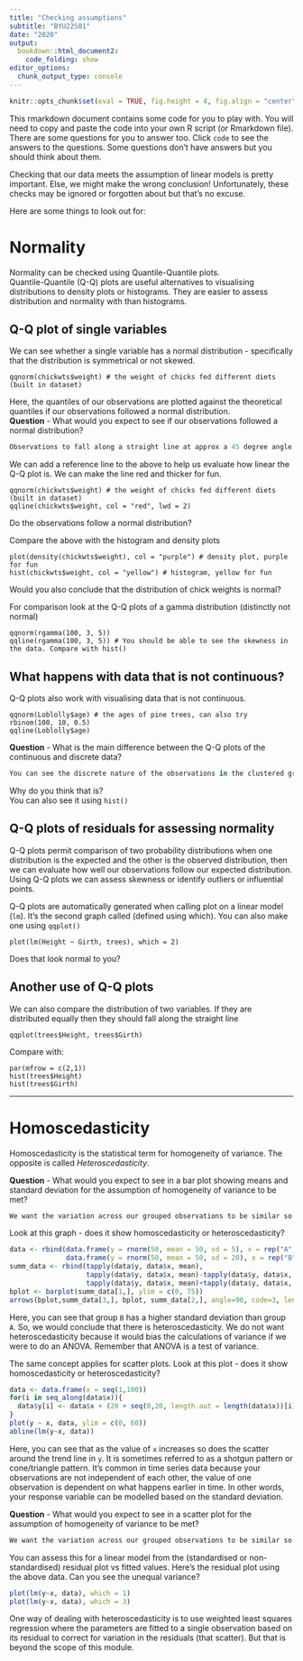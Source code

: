 ```yaml
---
title: "Checking assumptions"
subtitle: "BYU22S01"
date: "2020"
output: 
  bookdown::html_document2:
    code_folding: show
editor_options: 
  chunk_output_type: console
---
```


```r
knitr::opts_chunk$set(eval = TRUE, fig.height = 4, fig.align = "center")
```

This rmarkdown document contains some code for you to play with. You will need to copy and paste the code into your own R script (or Rmarkdown file). There are some questions for you to answer too. Click `code` to see the answers to the questions. Some questions don't have answers but you should think about them.  

Checking that our data meets the assumption of linear models is pretty important. Else, we might make the wrong conclusion! Unfortunately, these checks may be ignored or forgotten about but that's no excuse.  

Here are some things to look out for:

# Normality

Normality can be checked using Quantile-Quantile plots.  
Quantile-Quantile (Q-Q) plots are useful alternatives to visualising distributions to density plots or histograms. They are easier to assess distribution and normality with than histograms.

## Q-Q plot of single variables

We can see whether a single variable has a normal distribution - specifically that the distribution is symmetrical or not skewed.

```
qqnorm(chickwts$weight) # the weight of chicks fed different diets (built in dataset)
```

Here, the quantiles of our observations are plotted against the theoretical quantiles if our observations followed a normal distribution.  
**Question** - What would you expect to see if our observations followed a normal distribution?
```r
Observations to fall along a straight line at approx a 45 degree angle
```

We can add a reference line to the above to help us evaluate how linear the Q-Q plot is. We can make the line red and thicker for fun.
```
qqnorm(chickwts$weight) # the weight of chicks fed different diets (built in dataset)
qqline(chickwts$weight, col = "red", lwd = 2)
```
Do the observations follow a normal distribution?  

Compare the above with the histogram and density plots
```
plot(density(chickwts$weight), col = "purple") # density plot, purple for fun
hist(chickwts$weight, col = "yellow") # histogram, yellow for fun
```
Would you also conclude that the distribution of chick weights is normal?  

For comparison look at the Q-Q plots of a gamma distribution (distinctly not normal)
```
qqnorm(rgamma(100, 3, 5))
qqline(rgamma(100, 3, 5)) # You should be able to see the skewness in the data. Compare with hist()
```

## What happens with data that is not continuous? 

Q-Q plots also work with visualising data that is not continuous.
```
qqnorm(Loblolly$age) # the ages of pine trees, can also try rbinom(100, 10, 0.5)
qqline(Loblolly$age)
```

**Question** - What is the main difference between the Q-Q plots of the continuous and discrete data?
```r
You can see the discrete nature of the observations in the clustered groupings in the QQ plot - the staircase pattern
```
Why do you think that is?  
You can also see it using `hist()`

## Q-Q plots of residuals for assessing normality
Q-Q plots permit comparison of two probability distributions when one distribution is the expected and the other is the observed distribution, then we can evaluate how well our observations follow our expected distribution. Using Q-Q plots we can assess skewness or identify outliers or influential points.

Q-Q plots are automatically generated when calling plot on a linear model (`lm`). It's the second graph called (defined using which). You can also make one using `qqplot()`
```
plot(lm(Height ~ Girth, trees), which = 2)
```
Does that look normal to you?

## Another use of Q-Q plots
We can also compare the distribution of two variables. If they are distributed equally then they should fall along the straight line
```
qqplot(trees$Height, trees$Girth)
```
Compare with:
```
par(mfrow = c(2,1))
hist(trees$Height)
hist(trees$Girth)
```

***

# Homoscedasticity

Homoscedasticity is the statistical term for homogeneity of variance. The opposite is called *Heteroscedasticity*. 

**Question** - What would you expect to see in a bar plot showing means and standard deviation for the assumption of homogeneity of variance to be met?
```r
We want the variation across our grouped observations to be similar so the error bars of standard deviation should also be similar.
```

Look at this graph - does it show homoscedasticity or heteroscedasticity?
```r
data <- rbind(data.frame(y = rnorm(50, mean = 50, sd = 5), x = rep("A", 50)),
              data.frame(y = rnorm(50, mean = 50, sd = 20), x = rep("B", 50)))
summ_data <- rbind(tapply(data$y, data$x, mean),
                   tapply(data$y, data$x, mean)-tapply(data$y, data$x, sd),
                   tapply(data$y, data$x, mean)+tapply(data$y, data$x, sd))
bplot <- barplot(summ_data[1,], ylim = c(0, 75))
arrows(bplot,summ_data[3,], bplot, summ_data[2,], angle=90, code=3, length=0.1) 
```

Here, you can see that group `B` has a higher standard deviation than group `A`. So, we would conclude that there is heteroscedasticity. We do not want heteroscedasticity because it would bias the calculations of variance if we were to do an ANOVA. Remember that ANOVA is a test of variance.

The same concept applies for scatter plots. Look at this plot - does it show homoscedasticity or heteroscedasticity?
```r
data <- data.frame(x = seq(1,100))
for(i in seq_along(data$x)){
  data$y[i] <- data$x + (20 + seq(0,20, length.out = length(data$x))[i]) + rnorm(1, 0, seq(1,15, length.out = length(data$x))[i])
}
plot(y ~ x, data, ylim = c(0, 60))
abline(lm(y~x, data))
```

Here, you can see that as the value of `x` increases so does the scatter around the trend line in `y`. It is sometimes referred to as a shotgun pattern or cone/triangle pattern. It's common in time series data because your observations are not independent of each other, the value of one observation is dependent on what happens earlier in time. In other words, your response variable can be modelled based on the standard deviation.

**Question** - What would you expect to see in a scatter plot for the assumption of homogeneity of variance to be met?
```r
We want the variation across our grouped observations to be similar so the spread of observations along they axis (vertically) across the values of x (horizontally) should be similar.
```

You can assess this for a linear model from the (standardised or non-standardised) residual plot vs fitted values. Here's the residual plot using the above data. Can you see the unequal variance?

```r
plot(lm(y~x, data), which = 1)
plot(lm(y~x, data), which = 3)
```

One way of dealing with heteroscedasticity is to use weighted least squares regression where the parameters are fitted to a single observation based on its residual to correct for variation in the residuals (that scatter). But that is beyond the scope of this module.